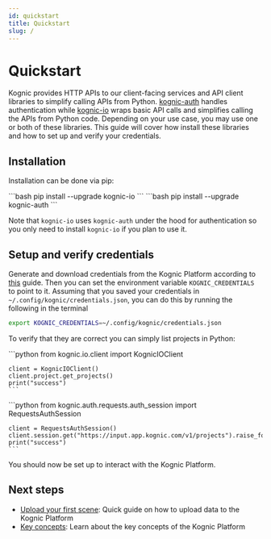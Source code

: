 ```yaml
---
id: quickstart
title: Quickstart
slug: /
---
```



# Quickstart

Kognic provides HTTP APIs to our client-facing services and API client libraries to simplify calling APIs from
Python. [kognic-auth](https://pypi.org/project/kognic-auth/) handles authentication while [kognic-io](https://pypi.org/project/kognic-io/) 
wraps basic API calls and simplifies calling the APIs from Python code. Depending on your use case, you may use one or both of these libraries. 
This guide will cover how install these libraries and how to set up and verify your credentials.


## Installation

Installation can be done via pip:

<Tabs>
  <TabItem value="kognic-io-installation" label="kognic-io" default>
    ```bash
    pip install --upgrade kognic-io
    ```
  </TabItem>
  <TabItem value="kognic-auth-installation" label="kognic-auth" default>
    ```bash
    pip install --upgrade kognic-auth
    ```
  </TabItem>
</Tabs>

Note that `kognic-io` uses `kognic-auth` under the hood for authentication so you only need to install `kognic-io` if you plan to use it.


## Setup and verify credentials

Generate and download credentials from the Kognic Platform according to [this](./kognic-apis#generating-credentials) guide. 
Then you can set the environment variable `KOGNIC_CREDENTIALS` to point to it. Assuming that you saved your credentials in `~/.config/kognic/credentials.json`, 
you can do this by running the following in the terminal
```bash
export KOGNIC_CREDENTIALS=~/.config/kognic/credentials.json
```
To verify that they are correct you can simply list projects in Python:

<Tabs>
  <TabItem value="kognic-io-verify" label="kognic-io" default>
    ```python
    from kognic.io.client import KognicIOClient

    client = KognicIOClient()
    client.project.get_projects()
    print("success")
    ```
  </TabItem>
  <TabItem value="kognic-auth-verify" label="kognic-auth" default>
    ```python
    from kognic.auth.requests.auth_session import RequestsAuthSession

    client = RequestsAuthSession()
    client.session.get("https://input.app.kognic.com/v1/projects").raise_for_status()
    print("success")
    ```
  </TabItem>
</Tabs>

You should now be set up to interact with the Kognic Platform.

## Next steps

- [Upload your first scene](./upload-your-first-scene.mdx): Quick guide on how to upload data to the Kognic Platform
- [Key concepts](./key_concepts.md): Learn about the key concepts of the Kognic Platform
